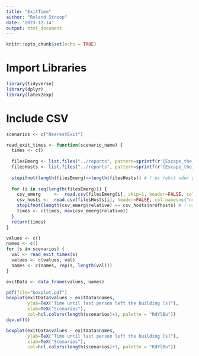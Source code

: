 ```yaml
---
title: "ExitTime"
author: "Roland Stroop"
date: '2023-12-14'
output: html_document
---
```


```r
knitr::opts_chunk$set(echo = TRUE)
```

# Import Libraries
```r
library(tidyverse)
library(dplyr)
library(latex2exp)
```

# Include CSV
```r
scenarios <- c("NearestExit")
```

```r
read_exit_times <- function(scenario_name) {
  times <- c()
  
  filesEmerg <- list.files("../reports", pattern=sprintf(r'{Escape_the_MI-%s.*EmergencyReport.txt}', scenario_name), full.names=TRUE)
  filesHosts <- list.files("../reports", pattern=sprintf(r'{Escape_the_MI-%s.*NumberOfHostsReport.txt}', scenario_name), full.names=TRUE)
  
  stopifnot(length(filesEmerg)==length(filesHosts)) # ! es fehlt oder gibt mind. einen Report zu viel/wenig
  
  for (i in seq(length(filesEmerg))) {
    csv_emerg     <-  read.csv(filesEmerg[i], skip=1, header=FALSE, col.names=c("node", "exit", "absolute", "relative"))
    csv_hosts <-  read.csv(filesHosts[i], header=FALSE, col.names=c("nrofhosts"))
    stopifnot(length(csv_emerg$relative) == csv_hosts$nrofhosts) # ! nicht alle Nodes haben einen Exit erreicht
    times <- c(times, max(csv_emerg$relative))
  }
  return(times)
}
```

```r
values <- c()
names <- c()
for (s in scenarios) {
  val <- read_exit_times(s)
  values <- c(values, val)
  names <- c(names, rep(s, length(val)))
}

exitData <- data_frame(values, names)

pdf(file="boxplot.pdf")
boxplot(exitData$values ~ exitData$names, 
        ylab=TeX("Time until last person left the building [s]"), 
        xlab=TeX("Scenarios"), 
        col=hcl.colors(length(scenarios)+1, palette = "RdYlBu"))
dev.off()

boxplot(exitData$values ~ exitData$names, 
        ylab=TeX("Time until last person left the building [s]"), 
        xlab=TeX("Scenarios"), 
        col=hcl.colors(length(scenarios)+1, palette = "RdYlBu"))
```
